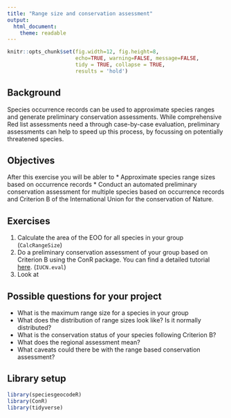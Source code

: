 ```yaml
---
title: "Range size and conservation assessment"
output: 
  html_document:
    theme: readable
---
```


```r
knitr::opts_chunk$set(fig.width=12, fig.height=8, 
                      echo=TRUE, warning=FALSE, message=FALSE,
                      tidy = TRUE, collapse = TRUE,
                      results = 'hold')
```
## Background
Species occurrence records can be used to approximate species ranges and generate preliminary conservation assessments. While comprehensive Red list assessments need a through case-by-case evaluation, preliminary assessments can help to speed up this process, by focussing on potentially threatened species.

## Objectives
After this exercise you will be abler to 
* Approximate species range sizes based on occurrence records
* Conduct an automated preliminary conservation assessment for multiple species based on occurrence records and Criterion B of the International Union for the conservation of Nature.

## Exercises
1. Calculate the area of the EOO for all species in your group (`CalcRangeSize`)
2. Do a preliminary conservation assessment of your group based on Criterion B using the ConR package. You can find a detailed tutorial [here](https://cran.r-project.org/web/packages/ConR/vignettes/my-vignette.html). (`IUCN.eval`)
3. Look at

## Possible questions for your project
* What is the maximum range size for a species in your group
* What does the distribution of range sizes look like? Is it normally distributed?
* What is the conservation status of your species following Criterion B?
* What does the regional assessment mean?
* What caveats could there be with the range based conservation assessment?

## Library setup
```r
library(speciesgeocodeR)
library(ConR)
library(tidyverse)
```

